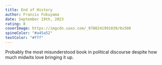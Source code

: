 ```yaml
---
title: End of History
author: Francis Fukuyama
date: September 19th, 2023
rating: 8
coverImage: https://imgcdn.saxo.com/_9780241991039/0x500  
spineColor: "#a45a52"
textColor: "#fff"
---
```


Probably the most misunderstood book in political discourse despite how much midwits love bringing it up. 
